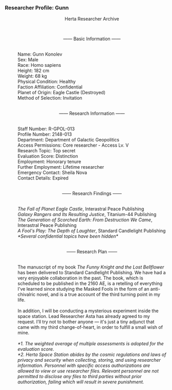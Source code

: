 ===Researcher Profile: Gunn===
:<div align="center">Herta Researcher Archive</div>
:<br /><div align="center">&mdash;&mdash; Basic Information &mdash;&mdash; </div>
:<br />Name: Gunn Konolev
:Sex: Male
:Race: Homo sapiens
:Height: 182 cm
:Weight: 68 kg
:Physical Condition: Healthy
:Faction Affiliation: Confidential
:Planet of Origin: Eagle Castle (Destroyed)
:Method of Selection: Invitation
:<br /><div align="center">&mdash;&mdash; Research Information &mdash;&mdash; </div>
:<br />Staff Number: R-GPOL-013
:Profile Number: 2148-013
:Department: Department of Galactic Geopolitics
:Access Permissions: Core researcher - Access Lv. V
:Research Topic: Top secret
:Evaluation Score: Distinction
:Employment: Honorary tenure
:Further Employment: Lifetime researcher
:Emergency Contact: Sheila Nova
:Contact Details: Expired
:<br /><div align="center">&mdash;&mdash; Research Findings &mdash;&mdash; </div>
:<br />''The Fall of Planet Eagle Castle'', Interastral Peace Publishing
:''Galaxy Rangers and Its Resulting Justice'', Titanium-44 Publishing
:''The Generation of Scorched Earth: From Destruction We Came'', Interastral Peace Publishing
:''A Fool's Play: The Depth of Laughter'', Standard Candlelight Publishing
:''*Several confidential topics have been hidden*''
:<br /><div align="center">&mdash;&mdash; Research Plan &mdash;&mdash;</div>
:<br />The manuscript of my book ''The Funny Knight and the Lost Bellflower'' has been delivered to Standard Candlelight Publishing. We have had a very enjoyable collaboration in the past. The book, which is scheduled to be published in the 2160 AE, is a retelling of everything I've learned since studying the Masked Fools in the form of an anti-chivalric novel, and is a true account of the third turning point in my life.
:<br />In addition, I will be conducting a mysterious experiment inside the space station. Lead Researcher Asta has already agreed to my request. I'll try not to bother anyone &mdash; it's just a tiny adjunct that came with my third change-of-heart, in order to fulfill a small wish of mine.
:<br />''*1. The weighted average of multiple assessments is adopted for the evaluation score.''
:''*2. Herta Space Station abides by the cosmic regulations and laws of privacy and security when collecting, storing, and using researcher information. Personnel with specific access authorizations are allowed to view or use researcher files. Relevant personnel are not permitted to disclose any files to third parties without prior authorization, failing which will result in severe punishment.''
